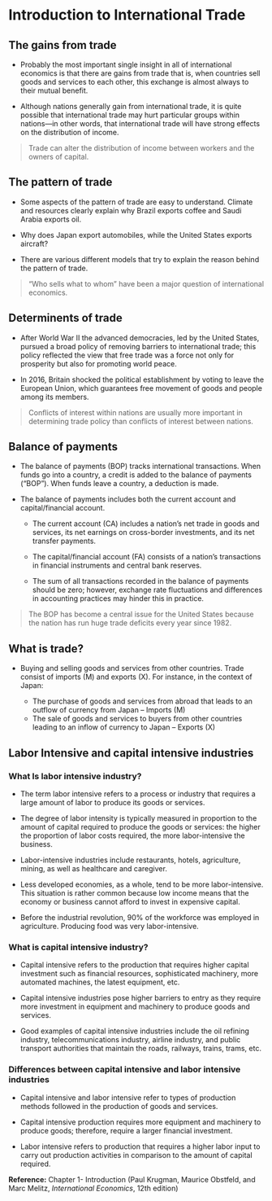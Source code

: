 # Introduction to International Trade

## The gains from trade

-   Probably the most important single insight in all of international economics is that there are gains from trade that is, when countries sell goods and services to each other, this exchange is almost always to their mutual benefit.

-   Although nations generally gain from international trade, it is quite possible that international trade may hurt particular groups within nations---in other words, that international trade will have strong effects on the distribution of income.

> Trade can alter the distribution of income between workers and the owners of capital.

## The pattern of trade

-   Some aspects of the pattern of trade are easy to understand. Climate and resources clearly explain why Brazil exports coffee and Saudi Arabia exports oil.

-   Why does Japan export automobiles, while the United States exports aircraft?

-   There are various different models that try to explain the reason behind the pattern of trade.

> "Who sells what to whom" have been a major question of international economics.

## Determinents of trade

-   After World War II the advanced democracies, led by the United States, pursued a broad policy of removing barriers to international trade; this policy reflected the view that free trade was a force not only for prosperity but also for promoting world peace.

-   In 2016, Britain shocked the political establishment by voting to leave the European Union, which guarantees free movement of goods and people among its members.

> Conflicts of interest within nations are usually more important in determining trade policy than conflicts of interest between nations.

## Balance of payments

-   The balance of payments (BOP) tracks international transactions. When funds go into a country, a credit is added to the balance of payments ("BOP"). When funds leave a country, a deduction is made.

-   The balance of payments includes both the current account and capital/financial account.

    -   The current account (CA) includes a nation's net trade in goods and services, its net earnings on cross-border investments, and its net transfer payments.

    -   The capital/financial account (FA) consists of a nation's transactions in financial instruments and central bank reserves.

    -   The sum of all transactions recorded in the balance of payments should be zero; however, exchange rate fluctuations and differences in accounting practices may hinder this in practice.

> The BOP has become a central issue for the United States because the nation has run huge trade deficits every year since 1982.

## What is trade?

-   Buying and selling goods and services from other countries. Trade consist of imports (M) and exports (X). For instance, in the context of Japan:

    -   The purchase of goods and services from abroad that leads to an outflow of currency from Japan -- Imports (M)
    -   The sale of goods and services to buyers from other countries leading to an inflow of currency to Japan -- Exports (X)

## Labor Intensive and capital intensive industries

### What Is labor intensive industry?

-   The term labor intensive refers to a process or industry that requires a large amount of labor to produce its goods or services.

-   The degree of labor intensity is typically measured in proportion to the amount of capital required to produce the goods or services: the higher the proportion of labor costs required, the more labor-intensive the business.

-   Labor-intensive industries include restaurants, hotels, agriculture, mining, as well as healthcare and caregiver.

-   Less developed economies, as a whole, tend to be more labor-intensive. This situation is rather common because low income means that the economy or business cannot afford to invest in expensive capital.

-   Before the industrial revolution, 90% of the workforce was employed in agriculture. Producing food was very labor-intensive.

### What is capital intensive industry?

-   Capital intensive refers to the production that requires higher capital investment such as financial resources, sophisticated machinery, more automated machines, the latest equipment, etc.

-   Capital intensive industries pose higher barriers to entry as they require more investment in equipment and machinery to produce goods and services.

-   Good examples of capital intensive industries include the oil refining industry, telecommunications industry, airline industry, and public transport authorities that maintain the roads, railways, trains, trams, etc.

### Differences between capital intensive and labor intensive industries

-   Capital intensive and labor intensive refer to types of production methods followed in the production of goods and services.

-   Capital intensive production requires more equipment and machinery to produce goods; therefore, require a larger financial investment.

-   Labor intensive refers to production that requires a higher labor input to carry out production activities in comparison to the amount of capital required.

**Reference:** Chapter 1- Introduction (Paul Krugman, Maurice Obstfeld, and Marc Melitz, *International Economics*, 12th edition)
